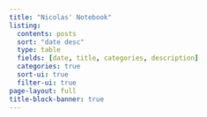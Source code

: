 ```yaml
---
title: "Nicolas' Notebook"
listing:
  contents: posts
  sort: "date desc"
  type: table
  fields: [date, title, categories, description]
  categories: true
  sort-ui: true
  filter-ui: true
page-layout: full
title-block-banner: true
---
```



